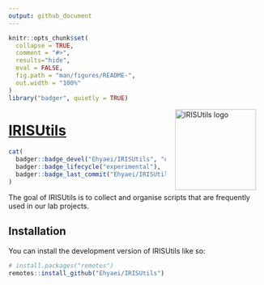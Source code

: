 ```yaml
---
output: github_document
---
```


<!-- README.md is generated from README.Rmd. Please edit that file -->

```r
knitr::opts_chunk$set(
  collapse = TRUE,
  comment = "#>",
  results="hide",
  eval = FALSE,
  fig.path = "man/figures/README-",
  out.width = "100%"
)
library("badger", quietly = TRUE)
```

<a href={https://github.com/Ehyaei/IRISUtils}><img src="man/figures/IRISUtils.svg" alt="IRISUtils logo" align="right" width="160" style="padding: 0 15px; float: right;"/>

# IRISUtils

```r
cat(
  badger::badge_devel("Ehyaei/IRISUtils", "orange"),
  badger::badge_lifecycle("experimental"),
  badger::badge_last_commit("Ehyaei/IRISUtils")
)
```

The goal of IRISUtils is to collect and organise scripts that are frequently used in our lab projects.

## Installation

You can install the development version of IRISUtils like so:

``` r
# install.packages("remotes")
remotes::install_github("Ehyaei/IRISUtils")
```


